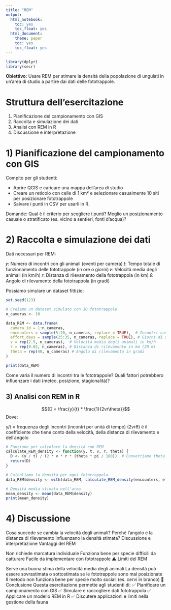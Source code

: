 ```yaml
---
title: "REM"
output: 
  html_notebook: 
    toc: yes
    toc_float: yes
  html_document: 
    theme: paper
    toc: yes
    toc_float: yes
---
```


```r
library(dplyr)
library(secr)
```


**Obiettivo:** Usare REM per stimare la densità della popolazione di ungulati in un'area di studio a partire dai dati delle fototrappole.

# Struttura dell'esercitazione

1) Pianificazione del campionamento con GIS
2) Raccolta e simulazione dei dati
3) Analisi con REM in R
4) Discussione e interpretazione

# 1) Pianificazione del campionamento con GIS

Compito per gli studenti:

- Aprire QGIS e caricare una mappa dell'area di studio
- Creare un reticolo con celle di 1 km² e selezionare casualmente 10 siti per posizionare fototrappole
- Salvare i punti in CSV per usarli in R.

Domande:
Qual è il criterio per scegliere i punti?
Meglio un posizionamento casuale o stratificato (es. vicino a sentieri, fonti d’acqua)?


# 2) Raccolta e simulazione dei dati

Dati necessari per REM:

𝑦: Numero di incontri con gli animali (eventi per camera)
𝑡: Tempo totale di funzionamento delle fototrappole (in ore o giorni)
𝑣: Velocità media degli animali (in km/h)
𝑟: Distanza di rilevamento della fototrappola (in km)
𝜃: Angolo di rilevamento della fototrappola (in gradi)


Possiamo simulare un dataset fittizio:

```r
set.seed(123)

# Creiamo un dataset simulato con 10 fototrappole
n_cameras <- 10

data_REM <- data.frame(
  camera_id = 1:n_cameras,
  encounters = sample(5:20, n_cameras, replace = TRUE),  # Incontri casuali
  effort_days = sample(25:35, n_cameras, replace = TRUE), # Giorni di attivazione
  v = rep(2.5, n_cameras),  # Velocità media degli animali in km/h
  r = rep(0.02, n_cameras), # Distanza di rilevamento in km (20 m)
  theta = rep(40, n_cameras) # Angolo di rilevamento in gradi
)

print(data_REM)
```

Come varia il numero di incontri tra le fototrappole?
Quali fattori potrebbero influenzare i dati (meteo, posizione, stagionalità)?

## 3) Analisi con REM in R

$${D = \frac{y}{t} * \frac{1}{2vr\theta}}$$
Dove:

y/t = frequenza degli incontri (incontri per unità di tempo)
(2vrθ) è il coefficiente che tiene conto della velocità, della distanza di rilevamento e dell'angolo

```r
# Funzione per calcolare la densità con REM
calculate_REM_density <- function(y, t, v, r, theta) {
  D <- (y / t) / (2 * v * r * (theta * pi / 180))  # Convertiamo theta in radianti
  return(D)
}

# Calcoliamo la densità per ogni fototrappola
data_REM$density <- with(data_REM, calculate_REM_density(encounters, effort_days, v, r, theta))

# Densità media stimata nell'area
mean_density <- mean(data_REM$density)
print(mean_density)
```


# 4) Discussione

Cosa succede se cambia la velocità degli animali?
Perché l'angolo e la distanza di rilevamento influenzano la densità stimata? Discussione e interpretazione
Vantaggi del REM

Non richiede marcatura individuale
Funziona bene per specie difficili da catturare
Facile da implementare con fototrappole
⚠ Limiti del REM

Serve una buona stima della velocità media degli animali
La densità può essere sovrastimata o sottostimata se le fototrappole sono mal posizionate
Il metodo non funziona bene per specie molto sociali (es. cervi in branco)
🎯 Conclusione
Questa esercitazione permette agli studenti di: ✅ Pianificare un campionamento con GIS
✅ Simulare e raccogliere dati fototrappola
✅ Applicare un modello REM in R
✅ Discutere applicazioni e limiti nella gestione della fauna